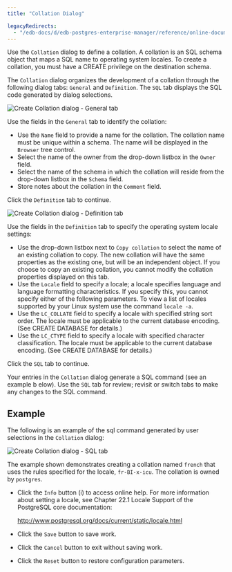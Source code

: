 ```yaml
---
title: "Collation Dialog"

legacyRedirects:
  - "/edb-docs/d/edb-postgres-enterprise-manager/reference/online-documentation/8.0/collation_dialog.html"
---
```


<div id="collation_dialog" class="registered_link"></div>

Use the `Collation` dialog to define a collation. A collation is an SQL schema object that maps a SQL name to operating system locales. To create a collation, you must have a CREATE privilege on the destination schema.

The `Collation` dialog organizes the development of a collation through the following dialog tabs: `General` and `Definition`. The `SQL` tab displays the SQL code generated by dialog selections.

![Create Collation dialog - General tab](../../images/collation_general.png)

Use the fields in the `General` tab to identify the collation:

-   Use the `Name` field to provide a name for the collation. The collation name must be unique within a schema. The name will be displayed in the `Browser` tree control.
-   Select the name of the owner from the drop-down listbox in the `Owner` field.
-   Select the name of the schema in which the collation will reside from the drop-down listbox in the `Schema` field.
-   Store notes about the collation in the `Comment` field.

Click the `Definition` tab to continue.

![Create Collation dialog - Definition tab](../../images/collation_definition.png)

Use the fields in the `Definition` tab to specify the operating system locale settings:

-   Use the drop-down listbox next to `Copy collation` to select the name of an existing collation to copy. The new collation will have the same properties as the existing one, but will be an independent object. If you choose to copy an existing collation, you cannot modify the collation properties displayed on this tab.
-   Use the `Locale` field to specify a locale; a locale specifies language and language formatting characteristics. If you specify this, you cannot specify either of the following parameters. To view a list of locales supported by your Linux system use the command `locale -a`.
-   Use the `LC_COLLATE` field to specify a locale with specified string sort order. The locale must be applicable to the current database encoding. (See CREATE DATABASE for details.)
-   Use the `LC_CTYPE` field to specify a locale with specified character classification. The locale must be applicable to the current database encoding. (See CREATE DATABASE for details.)

Click the `SQL` tab to continue.

Your entries in the `Collation` dialog generate a SQL command (see an example b elow). Use the `SQL` tab for review; revisit or switch tabs to make any changes to the SQL command.

## Example

The following is an example of the sql command generated by user selections in the `Collation` dialog:

![Create Collation dialog - SQL tab](../../images/collation_sql.png)

The example shown demonstrates creating a collation named `french` that uses the rules specified for the locale, `fr-BI-x-icu`. The collation is owned by `postgres`.

-   Click the `Info` button (i) to access online help. For more information about setting a locale, see Chapter 22.1 Locale Support of the PostgreSQL core documentation:

    <http://www.postgresql.org/docs/current/static/locale.html>

-   Click the `Save` button to save work.

-   Click the `Cancel` button to exit without saving work.

-   Click the `Reset` button to restore configuration parameters.

